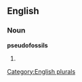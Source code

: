 ==English==

===Noun===
'''pseudofossils'''

# {{plural of|[[pseudofossil]]}}

[[Category:English plurals]]
